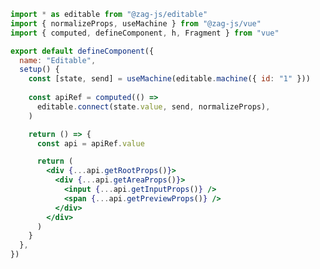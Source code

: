 ```jsx
import * as editable from "@zag-js/editable"
import { normalizeProps, useMachine } from "@zag-js/vue"
import { computed, defineComponent, h, Fragment } from "vue"

export default defineComponent({
  name: "Editable",
  setup() {
    const [state, send] = useMachine(editable.machine({ id: "1" }))
    
    const apiRef = computed(() =>
      editable.connect(state.value, send, normalizeProps),
    )

    return () => {
      const api = apiRef.value

      return (
        <div {...api.getRootProps()}>
          <div {...api.getAreaProps()}>
            <input {...api.getInputProps()} />
            <span {...api.getPreviewProps()} />
          </div>
        </div>
      )
    }
  },
})
```
